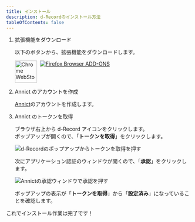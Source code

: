 ```yaml
---
title: インストール
description: d-Recordのインストール方法
tableOfContents: false
---
```




<Steps>

1. 拡張機能をダウンロード

    以下のボタンから、拡張機能をダウンロードします。

    <div style="display:flex; gap:0.5rem">
        <a
            href="https://chromewebstore.google.com/detail/d-record/blcncccafadeklhhhimddgbgojalmpgn"
            target="_blank"
            rel="noopener noreferrer"
        >
            <Image alt="Chrome WebStore" height="60" src={chromeWebstore} loading="eager" />
        </a>
        <a
            href="https://addons.mozilla.org/ja/firefox/addon/d-record/"
            target="_blank"
            rel="noopener noreferrer"
        >
            <Image alt="Firefox Browser ADD-ONS" src={getTheAddon} loading="eager" />
        </a>
    </div>

2. Annict のアカウントを作成

    [Annict](https://annict.com/)のアカウントを作成します。

3. Annict のトークンを取得

    ブラウザ右上から d-Record アイコンをクリックします。  
    ポップアップが開くので、「**トークンを取得**」をクリックします。

    ![d-Recordのポップアップからトークンを取得を押す](../../assets/token-button.jpg)

    次にアプリケーション認証のウィンドウが開くので、「**承認**」をクリックします。

    ![Annictの承認ウィンドウで承認を押す](../../assets/token-window.jpg)

    ポップアップの表示が「**トークンを取得**」から「**設定済み**」になっていることを確認します。

</Steps>

これでインストール作業は完了です！
